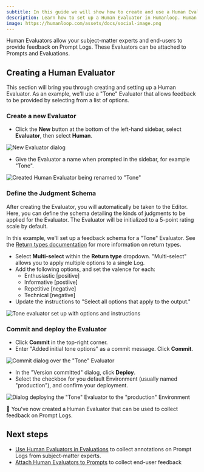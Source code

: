 ```yaml
---
subtitle: In this guide we will show how to create and use a Human Evaluator in Humanloop
description: Learn how to set up a Human Evaluator in Humanloop. Human Evaluators allow your subject-matter experts and end-users to provide feedback on Prompt Logs.
image: https://humanloop.com/assets/docs/social-image.png
---
```


Human Evaluators allow your subject-matter experts and end-users to provide feedback on Prompt Logs.
These Evaluators can be attached to Prompts and Evaluations.

## Creating a Human Evaluator

This section will bring you through creating and setting up a Human Evaluator. 
As an example, we'll use a "Tone" Evaluator that allows feedback to be provided by
selecting from a list of options.

<Steps>

### Create a new Evaluator

- Click the **New** button at the bottom of the left-hand sidebar, select **Evaluator**, then select **Human**.

![New Evaluator dialog](../../../assets/images/new-evaluator-dialog.png)

- Give the Evaluator a name when prompted in the sidebar, for example "Tone".

![Created Human Evaluator being renamed to "Tone"](../../../assets/images/renamed-default-human-evaluator.png)

### Define the Judgment Schema

After creating the Evaluator, you will automatically be taken to the Editor.
Here, you can define the schema detailing the kinds of judgments to be applied for the Evaluator.
The Evaluator will be initialized to a 5-point rating scale by default.

In this example, we'll set up a feedback schema for a "Tone" Evaluator.
See the [Return types documentation](../../concepts/evaluators#return-types) for more information on return types.

- Select **Multi-select** within the **Return type** dropdown. "Multi-select" allows you to apply multiple options to a single Log.
- Add the following options, and set the valence for each:
  - Enthusiastic [positive]
  - Informative [postiive]
  - Repetitive [negative]
  - Technical [negative]
- Update the instructions to "Select all options that apply to the output."

![Tone evaluator set up with options and instructions](../../../assets/images/setup-tone-human-evaluator-no-tip.png)


### Commit and deploy the Evaluator

- Click **Commit** in the top-right corner.
- Enter "Added initial tone options" as a commit message. Click **Commit**.

![Commit dialog over the "Tone" Evaluator](../../../assets/images/committing-tone-evaluator.png)

- In the "Version committed" dialog, click **Deploy**.
- Select the checkbox for you default Environment (usually named "production"), and confirm your deployment.

![Dialog deploying the "Tone" Evaluator to the "production" Environment](../../../assets/images/deploy-tone-evaluator.png)

</Steps>

:tada: You've now created a Human Evaluator that can be used to collect feedback on Prompt Logs.

## Next steps

- [Use Human Evaluators in Evaluations](./run-human-evaluation) to collect annotations on Prompt Logs from subject-matter experts.
- [Attach Human Evaluators to Prompts](../../observability/guides/capture-user-feedback) to collect end-user feedback
